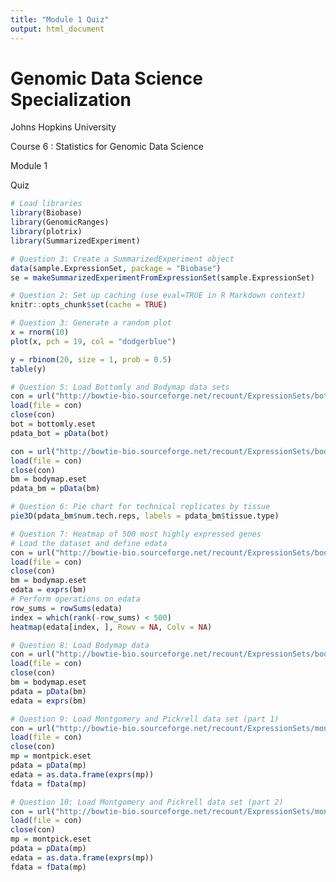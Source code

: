 ---
title: "Module 1 Quiz"
output: html_document
---

# Genomic Data Science Specialization

Johns Hopkins University

Course 6 : Statistics for Genomic Data Science

Module 1

Quiz

```{r }
# Load libraries
library(Biobase)
library(GenomicRanges)
library(plotrix)
library(SummarizedExperiment)

# Question 3: Create a SummarizedExperiment object
data(sample.ExpressionSet, package = "Biobase")
se = makeSummarizedExperimentFromExpressionSet(sample.ExpressionSet)

# Question 2: Set up caching (use eval=TRUE in R Markdown context)
knitr::opts_chunk$set(cache = TRUE)

# Question 3: Generate a random plot
x = rnorm(10)
plot(x, pch = 19, col = "dodgerblue")

y = rbinom(20, size = 1, prob = 0.5)
table(y)

# Question 5: Load Bottomly and Bodymap data sets
con = url("http://bowtie-bio.sourceforge.net/recount/ExpressionSets/bottomly_eset.RData")
load(file = con)
close(con)
bot = bottomly.eset
pdata_bot = pData(bot)

con = url("http://bowtie-bio.sourceforge.net/recount/ExpressionSets/bodymap_eset.RData")
load(file = con)
close(con)
bm = bodymap.eset
pdata_bm = pData(bm)

# Question 6: Pie chart for technical replicates by tissue
pie3D(pdata_bm$num.tech.reps, labels = pdata_bm$tissue.type)

# Question 7: Heatmap of 500 most highly expressed genes
# Load the dataset and define edata
con = url("http://bowtie-bio.sourceforge.net/recount/ExpressionSets/bodymap_eset.RData")
load(file = con)
close(con)
bm = bodymap.eset
edata = exprs(bm)
# Perform operations on edata
row_sums = rowSums(edata)
index = which(rank(-row_sums) < 500)
heatmap(edata[index, ], Rowv = NA, Colv = NA)

# Question 8: Load Bodymap data
con = url("http://bowtie-bio.sourceforge.net/recount/ExpressionSets/bodymap_eset.RData")
load(file = con)
close(con)
bm = bodymap.eset
pdata = pData(bm)
edata = exprs(bm)

# Question 9: Load Montgomery and Pickrell data set (part 1)
con = url("http://bowtie-bio.sourceforge.net/recount/ExpressionSets/montpick_eset.RData")
load(file = con)
close(con)
mp = montpick.eset
pdata = pData(mp)
edata = as.data.frame(exprs(mp))
fdata = fData(mp)

# Question 10: Load Montgomery and Pickrell data set (part 2)
con = url("http://bowtie-bio.sourceforge.net/recount/ExpressionSets/montpick_eset.RData")
load(file = con)
close(con)
mp = montpick.eset
pdata = pData(mp)
edata = as.data.frame(exprs(mp))
fdata = fData(mp)

```